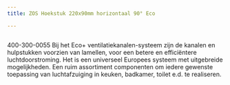 ```yaml
---
title: ZOS Hoekstuk 220x90mm horizontaal 90° Eco

---
```



<Image src={imageProduct} width={imageProduct.width} alt="" />

400-300-0055
Bij het Eco+ ventilatiekanalen-systeem zijn de kanalen en hulpstukken voorzien van lamellen,
voor een betere en efficiëntere luchtdoorstroming. Het is een universeel Europees systeem met uitgebreide mogelijkheden.
Een ruim assortiment componenten om iedere gewenste toepassing van luchtafzuiging in keuken, badkamer, toilet e.d. te realiseren.
